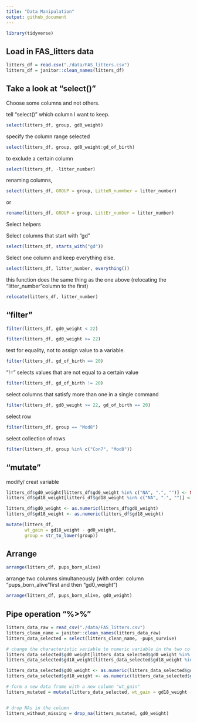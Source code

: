 ```yaml
---
title: "Data Manipulation"
output: github_document
---
```


```r
library(tidyverse)
```

## Load in FAS_litters data

```r
litters_df = read.csv("./data/FAS_litters.csv")
litters_df = janitor::clean_names(litters_df)
```


## Take a look at "select()"
Choose some columns and not others.


tell "select()" which column I want to keep.
```r
select(litters_df, group, gd0_weight)
```


specify the column range selected
```r
select(litters_df, group, gd0_weight:gd_of_birth)
```

to exclude a certain column
```r
select(litters_df, -litter_number)
```

renaming columns,
```r
select(litters_df, GROUP = group, LitteR_nummber = litter_number)
```
or
```r
rename(litters_df, GROUP = group, LittEr_number = litter_number)
```




Select helpers

Select columns that start with "gd"
```r
select(litters_df, starts_with("gd"))
```

Select one column and keep everything else.
```r
select(litters_df, litter_number, everything())
```
this function does the same thing as the one above (relocating the "litter_number"column to the first)
```r
relocate(litters_df, litter_number)
```

## "filter"

```r
filter(litters_df, gd0_weight < 22)
```


```r
filter(litters_df, gd0_weight >= 22)
```


test for equality, not to assign value to a variable.
```r
filter(litters_df, gd_of_birth == 20)
```


"!=" selects values that are not equal to a certain value
```r
filter(litters_df, gd_of_birth != 20)
```


select columns that satisfy more than one in a single command
```r
filter(litters_df, gd0_weight >= 22, gd_of_birth == 20)
```


select row
```r
filter(litters_df, group == "Mod8")
```

select collection of rows
```r
filter(litters_df, group %in% c("Con7", "Mod8"))
```



## "mutate"
modify/ creat variable

```r
litters_df$gd0_weight[litters_df$gd0_weight %in% c("NA", ".", "")] <- NA
litters_df$gd18_weight[litters_df$gd18_weight %in% c("NA", ".", "")] <- NA

litters_df$gd0_weight <- as.numeric(litters_df$gd0_weight)
litters_df$gd18_weight <- as.numeric(litters_df$gd18_weight)

mutate(litters_df, 
       wt_gain = gd18_weight - gd0_weight, 
       group = str_to_lower(group))
```

## Arrange

```r
arrange(litters_df, pups_born_alive)
```

arrange two columns simultaneously (with order: column "pups_born_alive"first and then "gd0_weight")
```r
arrange(litters_df, pups_born_alive, gd0_weight)
```

## Pipe operation "%>%"

```r
litters_data_raw = read_csv("./data/FAS_litters.csv")
litters_clean_name = janitor::clean_names(litters_data_raw)
litters_data_selected = select(litters_clean_name, -pups_survive)

# change the characteristic variable to numeric variable in the two columns
litters_data_selected$gd0_weight[litters_data_selected$gd0_weight %in% c(".")] <- NA
litters_data_selected$gd18_weight[litters_data_selected$gd18_weight %in% c(".")] <- NA

litters_data_selected$gd0_weight <- as.numeric(litters_data_selected$gd0_weight)
litters_data_selected$gd18_weight <- as.numeric(litters_data_selected$gd18_weight)

# form a new data frame with a new column "wt_gain"
litters_mutated = mutate(litters_data_selected, wt_gain = gd18_weight - gd0_weight)


# drop NAs in the column
litters_without_missing = drop_na(litters_mutated, gd0_weight)
```


